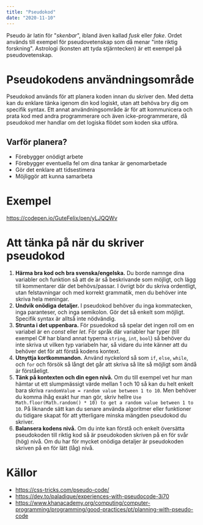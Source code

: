 ```yaml
---
title: "Pseudokod"
date: "2020-11-10"
---
```


Pseudo är latin för "*skenbar*", ibland även kallad *fusk* eller *fake*. Ordet används till exempel för pseudovetenskap som då menar "inte riktig forskning". Astrologi (konsten att tyda stjärntecken) är ett exempel på pseudovetenskap.

# Pseudokodens användningsområde
Pseudokod används för att planera koden innan du skriver den. Med detta kan du enklare tänka igenom din kod logiskt, utan att behöva bry dig om specifik syntax.
Ett annat användningsområde är för att kommunicera och prata kod med andra programmerare och även icke-programmerare, då pseudokod mer handlar om det logiska flödet som koden ska utföra.

## Varför planera?
- Förebygger onödigt arbete
- Förebygger eventuella fel om dina tankar är genomarbetade
- Gör det enklare att tidsestimera
- Möjliggör att kunna samarbeta

# Exempel

https://codepen.io/GuteFelix/pen/yLJQQWv

# Att tänka på när du skriver pseudokod

1. **Härma bra kod och bra svenska/engelska.** Du borde namnge dina variabler och funktion så att de är så beskrivande som möjligt, och lägg till kommentarer där det behövs/passar. I övrigt bör du skriva ordentligt, utan felstavningar och med korrekt grammatik, men du behöver inte skriva hela meningar.
2. **Undvik onödiga detaljer.** I pseudokod behöver du inga kommatecken, inga paranteser, och inga semikolon. Gör det så enkelt som möjligt. Specifik syntax är alltså inte nödvändig.
3. **Strunta i det uppenbara.** För psuedokod så spelar det ingen roll om en variabel är en *const* eller *let*. För språk där variabler har typer (till exempel C# har bland annat typerna `string`, `int`, `bool`) så behöver du inte skriva ut vilken typ variabeln har, så vidare du inte känner att du behöver det för att förstå kodens kontext.
4. **Utnyttja kortkommandon.** Använd nyckelord så som `if`, `else`, `while`, och `for` och försök så långt det går att skriva så lite så möjligt som ändå är förståeligt.
5. **Tänk på kontexten och din egen nivå.** Om du till exempel vet hur man hämtar ut ett slumpmässigt värde mellan 1 och 10 så kan du helt enkelt bara skriva `randomValue = random value between 1 to 10`. Men behöver du komma ihåg exakt hur man gör, skriv hellre `Use Math.floor(Math.random() * 10) to get a random value between 1 to 10`. På liknande sätt kan du senare använda algoritmer eller funktioner du tidigare skapat för att ytterligare minska mängden pseudokod du skriver.
6. **Balansera kodens nivå.** Om du inte kan förstå och enkelt översätta pseudokoden till riktig kod så är pseudokoden skriven på en för svår (hög) nivå. Om du har för mycket onödiga detaljer är pseudokoden skriven på en för lätt (låg) nivå.

# Källor
- https://css-tricks.com/pseudo-code/
- https://dev.to/paladique/experiences-with-pseudocode-3i70
- https://www.khanacademy.org/computing/computer-programming/programming/good-practices/pt/planning-with-pseudo-code